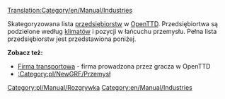[[Translation:Category/en/Manual/Industries]]

Skategoryzowana lista [[pl/Manual/Przedsiębiorstwa|przedsiębiorstw]] w [[pl/Manual/Main Page|OpenTTD]].  Przedsiębiortwa są podzielone według [[pl/Manual/Klimat|klimatów]] i pozycji w łańcuchu przemysłu. Pełna lista przedsiębiorstw jest przedstawiona poniżej.

'''Zobacz też:'''
*[[pl/Manual/Firma transportowa|Firma transportowa]] - firma prowadzona przez gracza w OpenTTD
*[[:Category:pl/NewGRF/Przemysł]]

[[Category:pl/Manual/Rozgrywka]]
[[Category:en/Manual/Industries]]